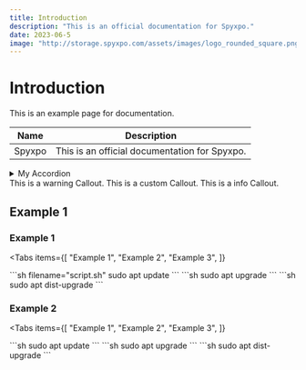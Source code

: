 ```yaml
---
title: Introduction
description: "This is an official documentation for Spyxpo."
date: 2023-06-5
image: "http://storage.spyxpo.com/assets/images/logo_rounded_square.png."
---
```



# Introduction

This is an example page for documentation.

| Name | Description |
| --- | --- |
| Spyxpo | This is an official documentation for Spyxpo. |

<details>
  <summary>My Accordion</summary>
  <p>This is the content of my accordion.</p>
</details>

<Callout type="warning" emoji="⚠️">
  This is a warning Callout.
</Callout>

<Callout type="custom" emoji="💡">
  This is a custom Callout.
</Callout>

<Callout type="info" emoji="📝">
  This is a info Callout.
</Callout>

<Cards>
  <Card icon={""} title="Example 1" href="/example-1" />
  <Card icon={""} title="Example 2" href="/example-2" />
  <Card icon={""} title="Example 3" href="/example-3" />
  <Card icon={""} title="Example 4" href="/example-4" />
  <Card icon={""} title="Example 5" href="/example-5" />
</Cards>

## Example 1

<Steps>

### Example 1

<Tabs
  items={[
    "Example 1",
    "Example 2",
    "Example 3",
  ]}
>
  <Tab>
    ```sh filename="script.sh"
    sudo apt update
    ```
  </Tab>
  <Tab>
    ```sh
    sudo apt upgrade
    ```
  </Tab>
  <Tab>
    ```sh
    sudo apt dist-upgrade
    ```
  </Tab>
</Tabs>

### Example 2 

<Tabs
  items={[
    "Example 1",
    "Example 2",
    "Example 3",
  ]}
>
  <Tab>
    ```sh
    sudo apt update
    ```
  </Tab>
  <Tab>
    ```sh
    sudo apt upgrade
    ```
  </Tab>
  <Tab>
    ```sh
    sudo apt dist-upgrade
    ```
  </Tab>
</Tabs>

</Steps>


